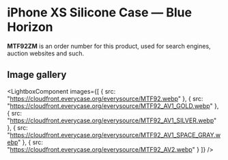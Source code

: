 
# iPhone XS Silicone Case — Blue Horizon

<Callout type='info' emoji='👉🏻'>**MTF92ZM** is an order number for this product, used for search engines, auction websites and such.</Callout>

## Image gallery

<LightboxComponent
    images={[
      {
        src: "https://cloudfront.everycase.org/everysource/MTF92.webp"
      },
      {
        src: "https://cloudfront.everycase.org/everysource/MTF92_AV1_GOLD.webp"
      },
      {
        src: "https://cloudfront.everycase.org/everysource/MTF92_AV1_SILVER.webp"
      },
      {
        src: "https://cloudfront.everycase.org/everysource/MTF92_AV1_SPACE_GRAY.webp"
      },
      {
        src: "https://cloudfront.everycase.org/everysource/MTF92_AV2.webp"
      }
    ]}
  />

